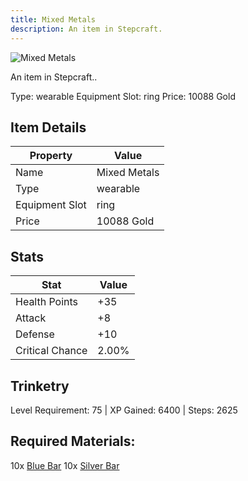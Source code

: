 ```yaml
---
title: Mixed Metals
description: An item in Stepcraft.
---
```


<div className="flex items-start gap-6 mb-8">
  <div className="flex-shrink-0">
    <img src="/assets/resources/trinketry/rings/diamond_weave.png" alt="Mixed Metals" className="w-24 h-24 border rounded-lg" />
  </div>
  <div className="flex-1">
    <div className="space-y-2">
      <p className="text-lg text-muted-foreground">An item in Stepcraft..</p>
      <div className="flex flex-wrap gap-4 text-sm">
        <span className="px-2 py-1 bg-green-100 dark:bg-green-900 rounded-md">
          Type: wearable
        </span>
        <span className="px-2 py-1 bg-purple-100 dark:bg-purple-900 rounded-md">
          Equipment Slot: ring
        </span>
        <span className="px-2 py-1 bg-yellow-100 dark:bg-yellow-900 rounded-md">
          Price: 10088 Gold
        </span>
      </div>
    </div>
  </div>
</div>

## Item Details
| Property | Value |
|----------|-------|
| Name | Mixed Metals |
| Type | wearable |
| Equipment Slot | ring |
| Price | 10088 Gold |

## Stats
| Stat | Value |
|------|-------|
| Health Points | +35 |
| Attack | +8 |
| Defense | +10 |
| Critical Chance | 2.00% |

## Trinketry
Level Requirement: 75 | XP Gained: 6400 | Steps: 2625

## Required Materials:
10x [Blue Bar](/docs/resources/individual/blue_bar)
10x [Silver Bar](/docs/resources/individual/silver_bar)

